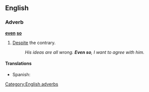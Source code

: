 ==English==

===Adverb===
'''[[even]] [[so]]'''

# [[despite|Despite]] the contrary.
#: ''His ideas are all wrong. '''Even so''', I want to agree with him.''

====Translations====
{{trans-top|despite the contrary}}
* Spanish: {{t-|es|aun así}}
{{trans-mid}}
{{trans-bottom}}

[[Category:English adverbs]]